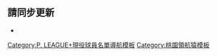 {{PLG現役球員名單
|team = 桃園領航猿
|head_coach = {{lwd|Q75247420|page=尤爾吉·卡米諾斯|卡米諾斯}}
|asst_coach = [[楊宜峰]]
* [[顏行書]]
* [[柯煥為]]
|players =
* 0 {{tsl|en|Devin Robinson|德文·羅賓森|羅賓森}}
* 1 [[喬丹·托爾伯特|喬丹]]
* 3 {{lwd|Q112078794|page=吳家駿 (籃球運動員)|吳家駿}}
* 5 [[施顏宗]]
* 6 [[關達祐]]
* 7 [[林耀宗]]
* 9 [[林金榜]]
* 10 [[蘇志誠 (籃球運動員)|蘇志誠]]
* 12 [[李家慷]]
* 13 {{lwd|Q112080205|陳昱瑞}}
* 18 {{tsl|en|Nemanja Bešović|內馬尼亞·貝索維奇|貝索維奇}}
* 22 {{lwd|Q112079214|黃泓瀚}}
* 25 [[林正 (籃球運動員)|林正]]
* 28 [[施晉堯]]
* 30 [[陳冠全]]
* 45 {{lwd|Q112079131|溫立煌}}
* 69 [[盧峻翔]]
}}<noinclude>
{{Roster maintenance|update source=https://pleagueofficial.com/team/2}}

== 請同步更新 ==
*{{tl|桃園領航猿球員名單}}

[[Category:P. LEAGUE+現役球員名單導航模板]]
[[Category:桃園領航猿模板]]
</noinclude>